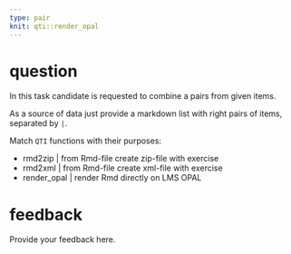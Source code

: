 ```yaml
---
type: pair
knit: qti::render_opal
---
```


# question

In this task candidate is requested to combine a pairs from given items.

As a source of data just provide a markdown list with right pairs of items, separated by `|`.

Match `QTI` functions with their purposes:

* rmd2zip | from Rmd-file create zip-file with exercise
* rmd2xml | from Rmd-file create xml-file with exercise
* render_opal | render Rmd directly on LMS OPAL


# feedback

Provide your feedback here.
